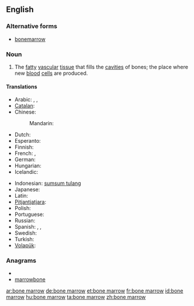 ==English==
{{wikipedia}}

===Alternative forms===
* [[bonemarrow]]

===Noun===
{{en-noun|sg=[[bone]] [[marrow]]|-|s}}

# {{anatomy}} The [[fatty]] [[vascular]] [[tissue]] that fills the [[cavities]] of bones; the place where new [[blood]] [[cell]]s are produced.

====Translations====
{{trans-top|bone marrow}}
* Arabic: {{t|ar|نقي العظم|m|tr=niqy al-3aZm}},  {{t|ar|نخاع العظم|m|tr=nujaa3 al-3aZm}},  {{t|ar|نقي|m|tr=niqy}}
* [[Catalan]]: {{t+|ca|bessó|m}}
* Chinese:
*: Mandarin: {{t|cmn|骨髓|tr=gǔsuǐ|sc=Hani}}
* Dutch: {{t+|nl|beenmerg|n}}
* Esperanto: {{t|eo|osta medolo|xs=Esperanto}}
* Finnish: {{t-|fi|luuydin}}
* French: {{t+|fr|moelle osseuse|f}},  {{t+|fr|moelle|f}}
* German: {{t-|de|Knochenmark|n}}
* Hungarian: {{t+|hu|csontvelő}}
* Icelandic: {{t+|is|beinmergur|m}}
{{trans-mid}}
* Indonesian: [[sumsum tulang]]
* Japanese: {{t|ja|骨髄|tr=こつずい, kotsuzui}}
* Latin: {{t|la|medulla ossium|f}}
* [[Pitjantjatjara]]: {{tø|pjt|nyuṉtjuṉ}}
* Polish: {{t|pl|szpik kostny|m}}
* Portuguese: {{t|pt|medula óssea|f}}
* Russian: {{t|ru|костный мозг|m|tr=kóstnyj mozg}}
* Spanish: {{t|es|meollo|m}},  {{t|es|tuétano|m}},  {{t+|es|médula|f}}
* Swedish: {{t|sv|benmärg|c}}
* Turkish: {{t|tr|kemik iliği}}
* [[Volapük]]: {{t|vo|pif}}
{{trans-bottom}}

===Anagrams===
* {{alphagram|abemnoorrw}}
* [[marrowbone#English|marrowbone]]

[[ar:bone marrow]]
[[de:bone marrow]]
[[et:bone marrow]]
[[fr:bone marrow]]
[[id:bone marrow]]
[[hu:bone marrow]]
[[ta:bone marrow]]
[[zh:bone marrow]]